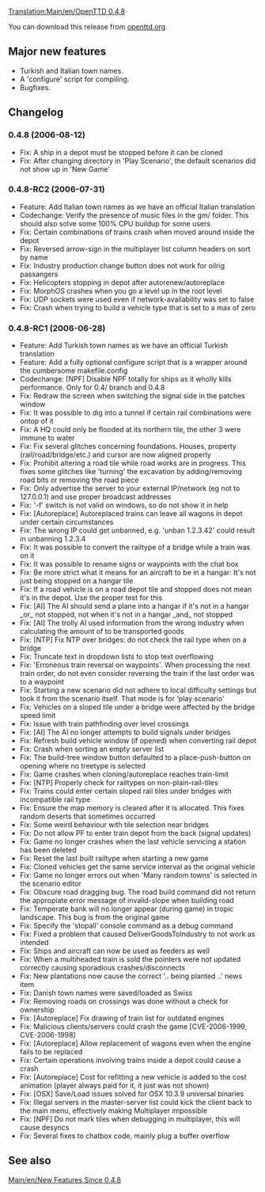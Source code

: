[[Translation:Main/en/OpenTTD 0.4.8]]{{en/-}}
{{en/OTTDVersions}}
{{release|prev=OpenTTD 0.4.7|next=OpenTTD 0.5.0|date=2006-08-16}}

You can download this release from [http://www.openttd.org/download-stable/0.4.8 openttd.org].

==Major new features==
* Turkish and Italian town names.
* A 'configure' script for compiling.
* Bugfixes.

==Changelog==

===0.4.8 (2006-08-12)===
* Fix: A ship in a depot must be stopped before it can be cloned
* Fix: After changing directory in 'Play Scenario', the default scenarios did not show up in 'New Game'

===0.4.8-RC2 (2006-07-31)===
* Feature: Add Italian town names as we have an official Italian translation
* Codechange: Verify the presence of music files in the gm/ folder. This should also solve some 100% CPU buildup for some users
* Fix: Certain combinations of trains crash when moved around inside the depot
* Fix: Reversed arrow-sign in the multiplayer list column headers on sort by name
* Fix: Industry production change button does not work for oilrig passangers
* Fix: Helicopters stopping in depot after autorenew/autoreplace
* Fix: MorphOS crashes when you go a level up in the root level
* Fix: UDP sockets were used even if network-availability was set to false
* Fix: Crash when trying to build a vehicle type that is set to a max of zero

===0.4.8-RC1 (2006-06-28)===
* Feature: Add Turkish town names as we have an official Turkish translation
* Feature: Add a fully optional configure script that is a wrapper around the cumbersome makefile.config
* Codechange: [NPF] Disable NPF totally for ships as it wholly kills performance. Only for 0.4/ branch and 0.4.8
* Fix: Redraw the screen when switching the signal side in the patches window
* Fix: It was possible to dig into a tunnel if certain rail combinations were ontop of it
* Fix: A HQ could only be flooded at its northern tile, the other 3 were immune to water
* Fix: Fix several glitches concerning foundations. Houses, property (rail/road/bridge/etc.) and cursor are now aligned properly
* Fix: Prohibit altering a road tile while road works are in progress. This fixes some glitches like 'turning' the excavation by adding/removing road bits or removing the road piece
* Fix: Only advertise the server to your external IP/network (eg not to 127.0.0.1) and use proper broadcast addresses
* Fix: '-f' switch is not valid on windows, so do not show it in help
* Fix: [Autoreplace] Autoreplaced trains can leave all wagons in depot under certain circumstances
* Fix: The wrong IP could get unbanned, e.g. 'unban 1.2.3.42' could result in unbanning 1.2.3.4
* Fix: It was possible to convert the railtype of a bridge while a train was on it
* Fix: It was possible to rename signs or waypoints with the chat box
* Fix: Be more strict what it means for an aircraft to be in a hangar: It's not just being stopped on a hangar tile
* Fix: If a road vehicle is on a road depot tile and stopped does not mean it's in the depot. Use the proper test for this
* Fix: [AI] The AI should send a plane into a hangar if it's not in a hangar _or_ not stopped, not when it's not in a hangar _and_ not stopped
* Fix: [AI] The trolly AI used information from the wrong industry when calculating the amount of to be transported goods
* Fix: [NTP] Fix NTP over bridges: do not check the rail type when on a bridge
* Fix: Truncate text in dropdown lists to stop text overflowing
* Fix: 'Erroneous train reversal on waypoints'. When processing the next train order, do not even consider reversing the train if the last order was to a waypoint
* Fix: Starting a new scenario did not adhere to local difficulty settings but took it from the scenario itself. That mode is for 'play scenario'
* Fix: Vehicles on a sloped tile under a bridge were affected by the bridge speed limit
* Fix: Issue with train pathfinding over level crossings
* Fix: [AI] The AI no longer attempts to build signals under bridges
* Fix: Refresh build vehicle window (if opened) when converting rail depot
* Fix: Crash when sorting an empty server list
* Fix: The build-tree window button defaulted to a place-push-button on opening where no treetype is selected
* Fix: Game crashes when cloning/autoreplace reaches train-limit
* Fix: [NTP] Properly check for railtypes on non-plain-rail-tiles
* Fix: Trains could enter certain sloped rail tiles under bridges with incompatible rail type
* Fix: Ensure the map memory is cleared after it is allocated. This fixes random deserts that sometimes occurred
* Fix: Some weird behaviour with tile selection near bridges
* Fix: Do not allow PF to enter train depot from the back (signal updates)
* Fix: Game no longer crashes when the last vehicle servicing a station has been deleted
* Fix: Reset the last built railtype when starting a new game
* Fix: Cloned vehicles get the same service interval as the original vehicle
* Fix: Game no longer errors out when 'Many random towns' is selected in the scenario editor
* Fix: Obscure road dragging bug. The road build command did not return the appropiate error message of invalid-slope when building road
* Fix: Temperate bank will no longer appear (during game) in tropic landscape. This bug is from the original game
* Fix: Specify the 'stopall' console command as a debug command
* Fix: Fixed a problem that caused DeliverGoodsToIndustry to not work as intended
* Fix: Ships and aircraft can now be used as feeders as well
* Fix: When a multiheaded train is sold the pointers were not updated correctly causing sporadious crashes/disconnects
* Fix: New plantations now cause the correct '.. being planted ..' news item
* Fix: Danish town names were saved/loaded as Swiss
* Fix: Removing roads on crossings was done without a check for ownership
* Fix: [Autoreplace] Fix drawing of train list for outdated engines
* Fix: Malicious clients/servers could crash the game [CVE-2006-1999, CVE-2006-1998]
* Fix: [Autoreplace] Allow replacement of wagons even when the engine fails to be replaced
* Fix: Certain operations involving trains inside a depot could cause a crash
* Fix: [Autoreplace] Cost for refitting a new vehicle is added to the cost animation (player always paid for it, it just was not shown)
* Fix: [OSX] Save/Load issues solved for OSX 10.3.9 universal binaries
* Fix: Illegal servers in the master-server list could kick the client back to the main menu, effectively making Multiplayer impossible
* Fix: [NPF] Do not mark tiles when debugging in multiplayer, this will cause desyncs
* Fix: Several fixes to chatbox code, mainly plug a buffer overflow

==See also==
[[Main/en/New Features Since 0.4.8]]